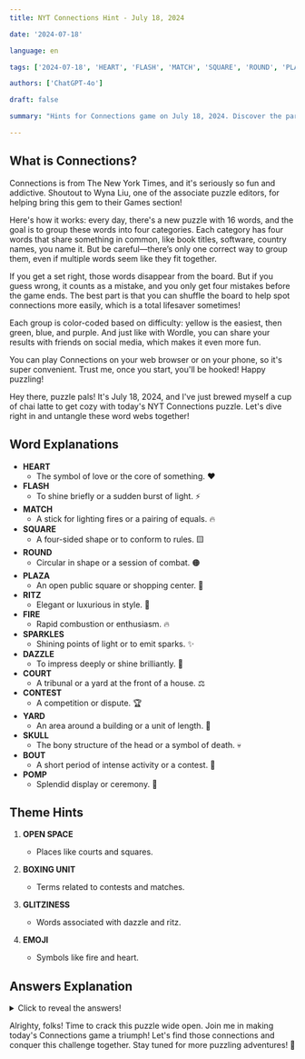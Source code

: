 ```yaml
---
title: NYT Connections Hint - July 18, 2024

date: '2024-07-18'

language: en

tags: ['2024-07-18', 'HEART', 'FLASH', 'MATCH', 'SQUARE', 'ROUND', 'PLAZA', 'RITZ', 'FIRE', 'SPARKLES', 'DAZZLE', 'COURT', 'CONTEST', 'YARD', 'SKULL', 'BOUT', 'POMP']

authors: ['ChatGPT-4o']

draft: false

summary: "Hints for Connections game on July 18, 2024. Discover the partial answers and uncover the connections! 🧩✨"

---
```


## What is Connections?
Connections is from The New York Times, and it's seriously so fun and addictive. Shoutout to Wyna Liu, one of the associate puzzle editors, for helping bring this gem to their Games section!

Here's how it works: every day, there's a new puzzle with 16 words, and the goal is to group these words into four categories. Each category has four words that share something in common, like book titles, software, country names, you name it. But be careful—there’s only one correct way to group them, even if multiple words seem like they fit together. 

If you get a set right, those words disappear from the board. But if you guess wrong, it counts as a mistake, and you only get four mistakes before the game ends. The best part is that you can shuffle the board to help spot connections more easily, which is a total lifesaver sometimes!

Each group is color-coded based on difficulty: yellow is the easiest, then green, blue, and purple. And just like with Wordle, you can share your results with friends on social media, which makes it even more fun.

You can play Connections on your web browser or on your phone, so it's super convenient. Trust me, once you start, you'll be hooked! Happy puzzling!

Hey there, puzzle pals! It's July 18, 2024, and I've just brewed myself a cup of chai latte to get cozy with today's NYT Connections puzzle. Let's dive right in and untangle these word webs together!

## Word Explanations

- **HEART**
  - The symbol of love or the core of something. ❤️
- **FLASH**
  - To shine briefly or a sudden burst of light. ⚡
- **MATCH**
  - A stick for lighting fires or a pairing of equals. 🔥
- **SQUARE**
  - A four-sided shape or to conform to rules. 🟨
- **ROUND**
  - Circular in shape or a session of combat. 🟠
- **PLAZA**
  - An open public square or shopping center. 🏬
- **RITZ**
  - Elegant or luxurious in style. 🎩
- **FIRE**
  - Rapid combustion or enthusiasm. 🔥
- **SPARKLES**
  - Shining points of light or to emit sparks. ✨
- **DAZZLE**
  - To impress deeply or shine brilliantly. 💎
- **COURT**
  - A tribunal or a yard at the front of a house. ⚖️
- **CONTEST**
  - A competition or dispute. 🏆
- **YARD**
  - An area around a building or a unit of length. 📏
- **SKULL**
  - The bony structure of the head or a symbol of death. 💀
- **BOUT**
  - A short period of intense activity or a contest. 🥊
- **POMP**
  - Splendid display or ceremony. 🎉

## Theme Hints

1. **OPEN SPACE**
   - Places like courts and squares.

2. **BOXING UNIT**
   - Terms related to contests and matches.

3. **GLITZINESS**
   - Words associated with dazzle and ritz.

4. **EMOJI**
   - Symbols like fire and heart.

## Answers Explanation

<details>
  <summary>Click to reveal the answers!</summary>

- **OPEN SPACE**: COURT, PLAZA, SQUARE, YARD
  - These are all areas that are open to the public.

- **BOXING UNIT**: BOUT, CONTEST, MATCH, ROUND
  - These words relate to different aspects of a boxing match.

- **GLITZINESS**: DAZZLE, FLASH, POMP, RITZ
  - They all signify a sense of glamour or sparkle.

- **EMOJI**: FIRE, HEART, SKULL, SPARKLES
  - These are all emojis commonly used to express emotions or concepts.

</details>

Alrighty, folks! Time to crack this puzzle wide open. Join me in making today's Connections game a triumph! Let's find those connections and conquer this challenge together. Stay tuned for more puzzling adventures! 🌟